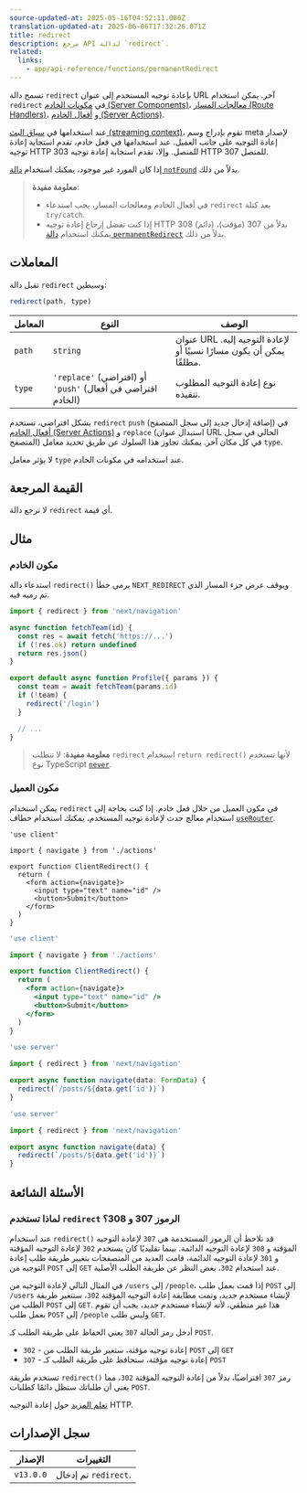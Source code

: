 ```yaml
---
source-updated-at: 2025-05-16T04:52:11.000Z
translation-updated-at: 2025-06-06T17:32:26.071Z
title: redirect
description: مرجع API لدالة `redirect`.
related:
  links:
    - app/api-reference/functions/permanentRedirect
---
```


تسمح دالة `redirect` بإعادة توجيه المستخدم إلى عنوان URL آخر. يمكن استخدام `redirect` في [مكونات الخادم (Server Components)](/docs/app/building-your-application/rendering/server-components)، [معالجات المسار (Route Handlers)](/docs/app/building-your-application/routing/route-handlers)، و [أفعال الخادم (Server Actions)](/docs/app/building-your-application/data-fetching/server-actions-and-mutations).

عند استخدامها في [سياق البث (streaming context)](/docs/app/building-your-application/routing/loading-ui-and-streaming#what-is-streaming)، تقوم بإدراج وسم meta لإصدار إعادة التوجيه على جانب العميل. عند استخدامها في فعل خادم، تقدم استجابة إعادة توجيه HTTP 303 للمتصل. وإلا، تقدم استجابة إعادة توجيه HTTP 307 للمتصل.

إذا كان المورد غير موجود، يمكنك استخدام [دالة `notFound`](/docs/app/api-reference/functions/not-found) بدلاً من ذلك.

> **معلومة مفيدة**:
>
> - في أفعال الخادم ومعالجات المسار، يجب استدعاء `redirect` بعد كتلة `try/catch`.
> - إذا كنت تفضل إرجاع إعادة توجيه HTTP 308 (دائم) بدلاً من 307 (مؤقت)، يمكنك استخدام [دالة `permanentRedirect`](/docs/app/api-reference/functions/permanentRedirect) بدلاً من ذلك.

## المعاملات

تقبل دالة `redirect` وسيطين:

```js
redirect(path, type)
```

| المعامل  | النوع                                                          | الوصف                                                 |
| --------- | ------------------------------------------------------------- | ----------------------------------------------------------- |
| `path`    | `string`                                                      | عنوان URL لإعادة التوجيه إليه. يمكن أن يكون مسارًا نسبيًا أو مطلقًا. |
| `type`    | `'replace'` (افتراضي) أو `'push'` (افتراضي في أفعال الخادم) | نوع إعادة التوجيه المطلوب تنفيذه.                            |

بشكل افتراضي، تستخدم `redirect` `push` (إضافة إدخال جديد إلى سجل المتصفح) في [أفعال الخادم (Server Actions)](/docs/app/building-your-application/data-fetching/server-actions-and-mutations) و `replace` (استبدال عنوان URL الحالي في سجل المتصفح) في كل مكان آخر. يمكنك تجاوز هذا السلوك عن طريق تحديد معامل `type`.

لا يؤثر معامل `type` عند استخدامه في مكونات الخادم.

## القيمة المرجعة

لا ترجع دالة `redirect` أي قيمة.

## مثال

### مكون الخادم

استدعاء دالة `redirect()` يرمي خطأ `NEXT_REDIRECT` ويوقف عرض جزء المسار الذي تم رميه فيه.

```jsx filename="app/team/[id]/page.js"
import { redirect } from 'next/navigation'

async function fetchTeam(id) {
  const res = await fetch('https://...')
  if (!res.ok) return undefined
  return res.json()
}

export default async function Profile({ params }) {
  const team = await fetchTeam(params.id)
  if (!team) {
    redirect('/login')
  }

  // ...
}
```

> **معلومة مفيدة**: لا تتطلب `redirect` استخدام `return redirect()` لأنها تستخدم نوع TypeScript [`never`](https://www.typescriptlang.org/docs/handbook/2/functions.html#never).

### مكون العميل

يمكن استخدام `redirect` في مكون العميل من خلال فعل خادم. إذا كنت بحاجة إلى استخدام معالج حدث لإعادة توجيه المستخدم، يمكنك استخدام خطاف [`useRouter`](/docs/app/api-reference/functions/use-router).

```tsx filename="app/client-redirect.tsx" switcher
'use client'

import { navigate } from './actions'

export function ClientRedirect() {
  return (
    <form action={navigate}>
      <input type="text" name="id" />
      <button>Submit</button>
    </form>
  )
}
```

```jsx filename="app/client-redirect.jsx" switcher
'use client'

import { navigate } from './actions'

export function ClientRedirect() {
  return (
    <form action={navigate}>
      <input type="text" name="id" />
      <button>Submit</button>
    </form>
  )
}
```

```ts filename="app/actions.ts" switcher
'use server'

import { redirect } from 'next/navigation'

export async function navigate(data: FormData) {
  redirect(`/posts/${data.get('id')}`)
}
```

```js filename="app/actions.js" switcher
'use server'

import { redirect } from 'next/navigation'

export async function navigate(data) {
  redirect(`/posts/${data.get('id')}`)
}
```

## الأسئلة الشائعة

### لماذا تستخدم `redirect` الرموز 307 و 308؟

عند استخدام `redirect()` قد تلاحظ أن الرموز المستخدمة هي `307` لإعادة التوجيه المؤقتة و `308` لإعادة التوجيه الدائمة. بينما تقليديًا كان يستخدم `302` لإعادة التوجيه المؤقتة و `301` لإعادة التوجيه الدائمة، قامت العديد من المتصفحات بتغيير طريقة طلب إعادة التوجيه من `POST` إلى `GET` عند استخدام `302`، بغض النظر عن طريقة الطلب الأصلية.

في المثال التالي لإعادة التوجيه من `/users` إلى `/people`، إذا قمت بعمل طلب `POST` إلى `/users` لإنشاء مستخدم جديد، وتمت مطابقة إعادة التوجيه المؤقتة `302`، ستتغير طريقة الطلب من `POST` إلى `GET`. هذا غير منطقي، لأنه لإنشاء مستخدم جديد، يجب أن تقوم بعمل طلب `POST` إلى `/people` وليس طلب `GET`.

أدخل رمز الحالة `307` يعني الحفاظ على طريقة الطلب كـ `POST`.

- `302` - إعادة توجيه مؤقتة، ستغير طريقة الطلب من `POST` إلى `GET`
- `307` - إعادة توجيه مؤقتة، ستحافظ على طريقة الطلب كـ `POST`

تستخدم طريقة `redirect()` رمز `307` افتراضيًا، بدلاً من إعادة التوجيه المؤقتة `302`، مما يعني أن طلباتك ستظل دائمًا كطلبات `POST`.

[تعلم المزيد](https://developer.mozilla.org/docs/Web/HTTP/Redirections) حول إعادة التوجيه HTTP.

## سجل الإصدارات

| الإصدار   | التغييرات                |
| --------- | ---------------------- |
| `v13.0.0` | تم إدخال `redirect`. |
